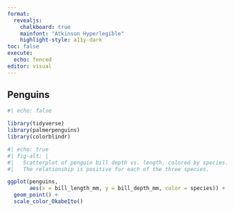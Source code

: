```yaml
---
format: 
  revealjs:
    chalkboard: true
    mainfont: "Atkinson Hyperlegible"
    highlight-style: a11y-dark
toc: false
execute: 
  echo: fenced
editor: visual
---
```


## Penguins

```r
#| echo: false

library(tidyverse)
library(palmerpenguins)
library(colorblindr)
```

```r
#| echo: true
#| fig-alt: |
#|   Scatterplot of penguin bill depth vs. length, colored by species.
#|   The relationship is positive for each of the three species.

ggplot(penguins, 
       aes(x = bill_length_mm, y = bill_depth_mm, color = species)) +
  geom_point() +
  scale_color_OkabeIto()
```

